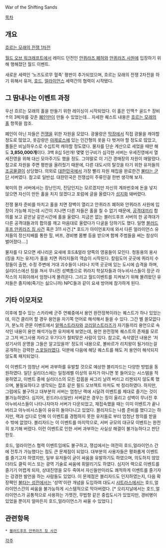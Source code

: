 War of the Shifting Sands

[[목차]]
== 개요 ==
[http://www.worldofwarcraft.co.kr/news/world/underdev/1p9/shiftingsands.html 흐르는 모래의 전쟁 1차전]

[[월드 오브 워크래프트]]에서 레이드 던전인 [[안퀴라즈 폐허]]와 [[안퀴라즈 사원]]에 입장하기 위해 행해졌던 월드 이벤트. 

새로운 세력인 '노즈도르무 혈족' 평판이 추가되었으며, 흐르는 모래의 전쟁 2차전을 하기 위해서 유저, [[호드]], [[얼라이언스]] 세력간의 협력이 시작됐다. 

== 그 땀내나는 이벤트 과정 ==
우선 흐르는 모래의 홀을 만들기 위한 레이싱이 시작되었다. 이 홀은 인맥↑ 골드↑ 장비↑의 3박자를 갖춘 [[폐인]]만이 만들 수 있었는데… 자세한 퀘스트 내용은 [[흐르는 모래의 홀]] 항목을 참조.

폐인이 아닌 자들은 [[전쟁]]을 위한 자원을 모았다. 광물량은 [[막장]]에서 직접 광물을 캐야할 정도로 많았고, 옷감량은 [[아제로스]]에 있는 인간형의 옷을 다 벗겨야 할 정도로 많았고, 풀들은 비닐하우스로 수십트럭 캐야할 정도였다. 물자를 단순 계산으로 세었을 때만 해도 '''3,850,000개'''이다. 3백 8십 5만개! 몇몇 인구비가 심각한 서버는 우세진영에서 열세진영을 위해 대신 모아주기도 했을 정도. 그야말로 이 기간 경매장의 자원이 매말랐다. 참고로 자원을 주면 평판을 올려줬기 때문에, 다른 대도시의 탈것을 타기 위한 유저들의 [[조공]]물결이 상당했다. 의외로 [[대한민국]]에서 가장 빨리 자원 채집을 완료한건 [[불타는 군단]] 서버였다. 참고로 일반섭. 대한민국은 전쟁섭이 주류인걸 한번 생각해 보자.

북미의 한 서버에서는 장난인지, 진담인지는 모르겠지만 자신의 계좌번호에 돈을 넣지 않으면 자신이 만든 홀을 치지 않겠다고 포럼에 글을 올렸다가 [[성지]]화 돼버렸다.

전쟁 물자 준비를 마치고 홀을 치면 장벽이 열리고 안퀴라즈 폐허와 안퀴라즈 사원에 입장이 가능해 지는데 시간이 지나면 다른 자들은 홀을 칠 수 없기 때문에, [[공격대]]끼리 합의를 보고 같은날 같은시간에 홀을 울렸다. 지금은 없는 블러드후프 서버의 한 공격대가 다른 공격대들과의 합의를 깨고 마음대로 울렸다가 다굴을 당하기도 했다. 일명 [[블러드후프 안퀴라즈 징 사건]] 혹은 311 사건.[* 호드가 아이언포지에 와서 다른 얼라이언스 유저들의 정신지배를 통한 힐, 버프, 경비병 몸빵 등을 받으며 함께 주범들을 써는 참상이 벌어졌다....]

물자를 다 모으면 세나리온 요새에 호드&얼라 양쪽의 영웅들이 모인다. 청동용의 용사(징을 치는 유저)가 홀을 치면 퀴라지들의 역습이 시작된다. 칼림도어 곳곳에 퀴라지 수정들이 출현, 수정 주변에 거대 괴수들이 나타나 지역 곳곳에 있는 도시에 습격을 하며, 실리더스에선 징을 쳐서 무너진 성벽틈으로 퀴라지 학살자들과 아누비사스들이 장군 라작스의 지휘아래서 엄청나게 몰려온다. 그리고 월드이벤트를 지켜보기 위해 몰려왔던 유저들은 졸지에(죽기는 싫으니까) NPC들과 같이 요새 방어에 참가하게 된다.

== 기타 이모저모 ==
이후에 할수 있는 스카라베 군주 연퀘중에서 용언 완전정복이라는 퀘스트가 하나 있었는데, 이건 클리어 할 경우 용언을 자기쪽 언어로 해석해서 들을 수 있다. 그간 별 쓸모없다가, 분노의 관문 이벤트에서 [[알렉스트라자]]와 [[코리알스트라즈]]가 자기들끼리 용언으로 속삭인 내용이 용언 해석가능한 유저에게 보였는데, 용언 완전정복 퀘스트의 존재를 모르고 그저 버그사용 자라고 우기다가 철퇴맞은 사람이 있다. 참고로, 속삭였던 내용은 '저 성기사의 운명을 그들은 알고있을까' 정도의 내용으로, 볼바르가 리치왕이 될거라는걸 공개하는 강력한 [[스포일러]]였다. 덕분에 다음에 해당 퀘스트를 해도 저 용언이 해석되지 않도록 패치되었다. 

이 이벤트가 엄청난 서버 과부하를 유발할 것으로 예상한 블리자드는 다양한 방법을 동원하였다. 일단 실리더스에는 일정레벨 이상의 유저가 아니면 못 들어오는 시스템을 적용하였고, 이벤트 중에 실리더스의 모든 잡몹을 싸그리 날려 버리고 리젠되지 않도록 했으며, 불필요하다고 생각되는 잡초 같은 필드 오브젝트 마저도 싹 정리하였다. 하지만, 그럼에도 불구하고 대부분의 서버는 엄청난 랙에 시달려 이벤트를 제대로 즐기는 것이 불가능하였다. 심지어, 윈드러너(일반) 서버같은 경우는 징이 울리고 성벽이 무너진 후 아누비사스들이 나타나자마자 서버가 다운되었고, 재접속했을 때는 이미 이벤트가 끝나버리고 아누비사스들이 유유히 돌아다니고 있었다. 블리자드는 나름 준비를 했다고는 하지만, 랙과 섭다로 인해 이 이벤트를 경험하지 못한 유저들로 부터 엄청난 항의를 받을 수 밖에 없었다. 블리자드는 이 이벤트를 마지막으로, 서버 규모의 대규모 이벤트는 완전히 포기해 버렸다. 이런 이벤트로 인한 서버 과부하는 사실상 해결이 불가능하다고 판단 한듯.

호드, 얼라이언스 협력 이벤트임에도 불구하고, 쟁섭에서는 여전히 호드,얼라이언스 간에 전투가 가능했다는 점도 큰 문제점이 되었다. 대부분의 사용자들은 평화롭게 이벤트를 즐기고자 하였지만, 일부 유저들이 굳이 싸움을 유발하기도 하였으며, 의도하지 않았더라도 클릭 미스 또는 광역 기술로 싸움에 휘말리기도 하였다. 심지어 랙으로 이벤트를 즐기기 어렵게 되자, 상대진영을 모두 죽여서 자신들만이라도 쾌적하게 이벤트를 즐기자는 강경한 발언을 하는 사람들도 있었다. 이 문제점은 블리자드도 인지하였는지, 다음 확장팩인 [[불타는 성전]]에서는 '성역'이란 개념을 도입하여 대도시 [[샤트라스]]에서는 호드,얼라이언스간의 싸움을 불가능하게 시스템적으로 막아버렸다. [* 오리지날에서는 호드,얼라이언스가 공통적으로 사용하는 가젯잔, 무법항 같은 중립도시가 있었지만, 경비병이 있었을 뿐이지 얼마든지 호드,얼라이언스가 싸울 수 있었다.]
== 관련항목 ==
 * [[블러드후프 안퀴라즈 징 사건]]

[[각주]]
